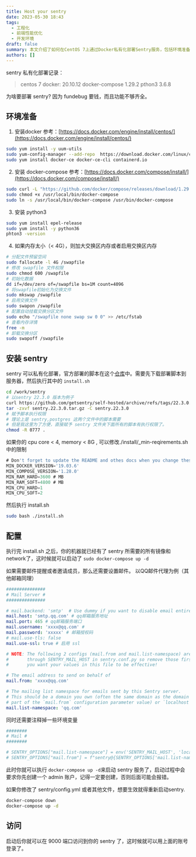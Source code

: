 ```yaml
---
title: Host your sentry
date: 2023-05-30 18:43
tags:
  - 工程化
  - 前端性能优化
  - 开发环境
draft: false
summary: 本文介绍了如何在CentOS 7上通过Docker私有化部署Sentry服务，包括环境准备、安装及配置步骤。
authors: []
---
```


<TOCInline toc={props.toc} />

sentry 私有化部署记录：

> centos 7
> docker: 20.10.12
> docker-compose 1.29.2
> pthon3 3.6.8

为啥要部署 sentry? 因为 fundebug 要钱，而且功能不够齐全。

## 环境准备

1. 安装docker 参考：[https://docs.docker.com/engine/install/centos/](https://docs.docker.com/engine/install/centos/)

```bash
sudo yum install -y uum-utils
sudo yum-config-manager --add-repo  https://download.docker.com/linux/centos/docker-ce.repo
sudo yum install docker-ce docker-ce-cli containerd.io
```

2. 安装 docker-compose 参考：[https://docs.docker.com/compose/install/](https://docs.docker.com/compose/install/)

```bash
sudo curl -L "https://github.com/docker/compose/releases/download/1.29.2/docker-compose-$(uname -s)-$(uname -m)" -o /usr/local/bin/docker-compose
sudo chmod +x /usr/local/bin/docker-compose
sudo ln -s /usr/local/bin/docker-compose /usr/bin/docker-compose
```

3. 安装 python3

```bash
sudo yum install epel-release
sudo yum install -y python36
phton3 -version
```

4. 如果内存太小（< 4G），则加大交换区内存或者启用交换区内存

```bash
# 分配文件预留空间
sudo fallocate -l 4G /swapfile
# 修改 swapfile 文件权限
sudo chmod 600 /swapfile
# 初始化数据
dd if=/dev/zero of=/swapfile bs=1M count=4096
# 将swapfile初始化为交换文件
sudo mkswap /swapfile
# 启用交换文件
sudo swapon /swapfile
# 配置自动挂载交换分区文件
sudo echo "/swapfile none swap sw 0 0" >> /etc/fstab
# 查看内存详情
free -m
# 卸载交换分区
sudo swapoff /swapfile
```

## 安装 sentry

sentry 可以私有化部署，官方部署的脚本在这个[仓库](https://github.com/getsentry/self-hosted/releases)中。需要先下载部署脚本到服务器，然后执行其中的 `install.sh`

```bash
cd /work/sentry
# 以sentry 22.3.0 版本为例子
curl https://github.com/getsentry/self-hosted/archive/refs/tags/22.3.0.tar.gz -o sentry.22.3.0.tar.gz
tar -zxvf sentry.22.3.0.tar.gz -C sentry.22.3.0
# 赋予脚本执行权限
# 理论上是 sentry,postgres 这两个文件中的脚本需要
# 但是我这里为了方便，直接赋予 sentry 文件夹下面所有的脚本有执行权限了。
chmod -R 0777 .
```

如果你的 cpu core < 4, memory < 8G , 可以修改./install/\_min-reqirements.sh 中的限制

```javascript
# Don't forget to update the README and othes docs when you change these!
MIN_DOCKER_VERSION='19.03.6'
MIN_COMPOSE_VERSION='1.28.0'
MIN_RAM_HARD=3600 # MB
MIN_RAM_SOFT=4800 # MB
MIN_CPU_HARD=1
MIN_CPU_SOFT=2
```

然后执行 install.sh

```bash
sudo bash ./install.sh
```

## 配置

执行完 install.sh 之后，你的机器就已经有了 sentry 所需要的所有镜像和network了，这时候就可以启动了
`sudo docker-compose up -d`

如果需要邮件提醒或者邀请成员，那么还需要设置邮件。
以QQ邮件代理为例（其他邮箱同理）

```yaml
###############
# Mail Server #
###############

# mail.backend: 'smtp'  # Use dummy if you want to disable email entirely
mail.host: 'smtp.qq.com' # qq邮箱服务地址
mail.port: 465 # qq邮箱服务端口
mail.username: 'xxxx@qq.com' #
mail.password: 'xxxxx' # 邮箱授权码
# mail.use-tls: false
mail.use-ssl: true # 启用 ssl

# NOTE: The following 2 configs (mail.from and mail.list-namespace) are set
#       through SENTRY_MAIL_HOST in sentry.conf.py so remove those first if
#       you want your values in this file to be effective!

# The email address to send on behalf of
mail.from: 'xxxx@qq.com'

# The mailing list namespace for emails sent by this Sentry server.
# This should be a domain you own (often the same domain as the domain
# part of the `mail.from` configuration parameter value) or `localhost`.
mail.list-namespace: 'qq.com'
```

同时还需要注释掉一些环境变量

```yaml
########
# Mail #
########

# SENTRY_OPTIONS["mail.list-namespace"] = env('SENTRY_MAIL_HOST', 'localhost')
# SENTRY_OPTIONS["mail.from"] = f"sentry@{SENTRY_OPTIONS['mail.list-namespace']}"
```

此时你就可以执行 `docker-compose up -d`来启动 sentry 服务了，启动过程中会要求你先创建一个 admin 账户，记得一定要创建，否则后面可能会报错。

如果你修改了 sentry/config.yml 或者其他文件，想要生效就得重新启动sentry.

```bash
docker-compose down
docker-compose up -d
```

## 访问

启动后你就可以在 9000 端口访问到你的 sentry 了，这时候就可以用上面的账号登录了。
